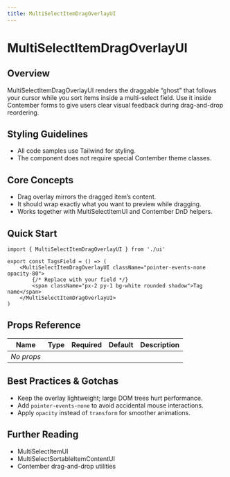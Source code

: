 ```yaml
---
title: MultiSelectItemDragOverlayUI
---
```


<!-- Edited by human: false -->
<!-- Examples count: 0 -->
<!-- Source examples: 0 -->
<!-- Playground examples: 0 -->
<!-- External examples: 0 -->
<!-- Import examples: 0 -->

# MultiSelectItemDragOverlayUI

## Overview
MultiSelectItemDragOverlayUI renders the draggable “ghost” that follows your cursor while you sort items inside a multi-select field.
Use it inside Contember forms to give users clear visual feedback during drag-and-drop reordering.

## Styling Guidelines
* All code samples use Tailwind for styling.
* The component does not require special Contember theme classes.

## Core Concepts
* Drag overlay mirrors the dragged item’s content.
* It should wrap exactly what you want to preview while dragging.
* Works together with MultiSelectItemUI and Contember DnD helpers.

## Quick Start
```tsx
import { MultiSelectItemDragOverlayUI } from './ui'

export const TagsField = () => (
	<MultiSelectItemDragOverlayUI className="pointer-events-none opacity-80">
		{/* Replace with your field */}
		<span className="px-2 py-1 bg-white rounded shadow">Tag name</span>
	</MultiSelectItemDragOverlayUI>
)
```

## Props Reference
| Name | Type | Required | Default | Description |
|------|------|----------|---------|-------------|
| _No props_ |  |  |  |  |

## Best Practices & Gotchas
* Keep the overlay lightweight; large DOM trees hurt performance.
* Add `pointer-events-none` to avoid accidental mouse interactions.
* Apply `opacity` instead of `transform` for smoother animations.

## Further Reading
* MultiSelectItemUI
* MultiSelectSortableItemContentUI
* Contember drag-and-drop utilities

<!-- End of Generated Documentation -->
